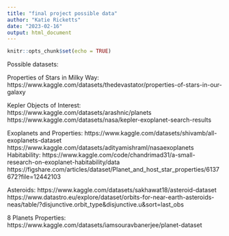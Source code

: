 ```yaml
---
title: "final project possible data"
author: "Katie Ricketts"
date: "2023-02-16"
output: html_document
---
```


```r
knitr::opts_chunk$set(echo = TRUE)
```

Possible datasets:

Properties of Stars in Milky Way:
https://www.kaggle.com/datasets/thedevastator/properties-of-stars-in-our-galaxy

Kepler Objects of Interest:
https://www.kaggle.com/datasets/arashnic/planets
https://www.kaggle.com/datasets/nasa/kepler-exoplanet-search-results

Exoplanets and Properties:
https://www.kaggle.com/datasets/shivamb/all-exoplanets-dataset
https://www.kaggle.com/datasets/adityamishraml/nasaexoplanets
Habitability:
https://www.kaggle.com/code/chandrimad31/a-small-research-on-exoplanet-habitability/data
https://figshare.com/articles/dataset/Planet_and_host_star_properties/6137672?file=12442103 

Asteroids:
https://www.kaggle.com/datasets/sakhawat18/asteroid-dataset
https://www.datastro.eu/explore/dataset/orbits-for-near-earth-asteroids-neas/table/?disjunctive.orbit_type&disjunctive.u&sort=last_obs

8 Planets Properties:
https://www.kaggle.com/datasets/iamsouravbanerjee/planet-dataset 


